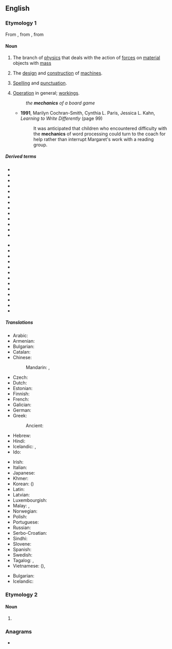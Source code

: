 ==English==
{{wikipedia}}

===Etymology 1===
From {{der|en|la|mechanicus}}, from {{der|en|grc|μηχανικός}}, from {{m|grc|μηχανή||machine, tool}}

====Noun====
{{en-noun|-}}

# {{lb|en|physics}} The branch of [[physics]] that deals with the action of [[force]]s on [[material]] objects with [[mass]]
# The [[design]] and [[construction]] of [[machine]]s.
# {{lb|en|writing}} [[spelling|Spelling]] and [[punctuation]].
# [[operation|Operation]] in general; [[workings]].
#: ''the '''mechanics''' of a board game''
#* '''1991''', Marilyn Cochran-Smith, ‎Cynthia L. Paris, ‎Jessica L. Kahn, ''Learning to Write Differently'' (page 99)
#*: It was anticipated that children who encountered difficulty with the '''mechanics''' of word processing could turn to the coach for help rather than interrupt Margaret's work with a reading group.

=====Derived terms=====
{{rel-top|Derived terms}}
* {{l|en|aeromechanics}}
* {{l|en|analytic mechanics}}
* {{l|en|biomechanics}}
* {{l|en|body mechanics}}
* {{l|en|celestial mechanics}}
* {{l|en|classical mechanics}}
* {{l|en|electromechanics}}
* {{l|en|fluid mechanics}}
* {{l|en|gas mechanics}}
* {{l|en|hereditary mechanics}}
* {{l|en|hydromechanics}}
* {{l|en|magnetomechanics}}
* {{l|en|matrix mechanics}}
{{rel-mid}}
* {{l|en|micromechanics}}
* {{l|en|molecular mechanics}}
* {{l|en|Newtonian mechanics}}
* {{l|en|nonquantum mechanics}}
* {{l|en|nonrelativistic mechanics}}
* {{l|en|particle mechanics}}
* {{l|en|quantum mechanics}}
* {{l|en|rational mechanics}}
* {{l|en|relativistic mechanics}}
* {{l|en|rock mechanics}}
* {{l|en|soil mechanics}}
* {{l|en|statistical mechanics}}
* {{l|en|wave mechanics}}
{{rel-bottom}}

=====Translations=====
{{trans-top|a branch of physics}}
* Arabic: {{t+|ar|مِيكَانِيكَا|f|tr=mikānikā}}
* Armenian: {{t+|hy|մեխանիկա}}
* Bulgarian: {{t+|bg|меха́ника|f}}
* Catalan: {{t+|ca|mecànica|f}}
* Chinese:
*: Mandarin: {{t+|cmn|力學|sc=Hani}}, {{t+|cmn|力学|tr=lìxué|sc=Hani}}
* Czech: {{t+|cs|mechanika|f}}
* Dutch: {{t+|nl|mechanica}}
* Estonian: {{t|et|mehaanika}}
* Finnish: {{t+|fi|mekaniikka}}
* French: {{t+|fr|mécanique|f}}
* Galician: {{t+|gl|mecánica}}
* German: {{t+|de|Mechanik|f}}
* Greek: {{t+|el|μηχανική|f}}
*: Ancient: {{t|grc|μηχανική|f}}
* Hebrew: {{t+|he|מכניקה|tr=mekhanika}}
* Hindi: {{t+|hi|यांत्रिकी|f}}
* Icelandic: {{t|is|aflfræði|f}}, {{t|is|kraftfræði|f}}
* Ido: {{t+|io|mekaniko}}
{{trans-mid}}
* Irish: {{t|ga|meicnic|f}}
* Italian: {{t+|it|meccanica|f}}
* Japanese: {{t+|ja|力学|tr=りきがく, rikigaku|sc=Jpan}}
* Khmer: {{t|km|យន្តវិទ្យា|tr=yon vi tyea|sc=Khmr}}
* Korean: {{t+|ko|역학}} ({{t+|ko|力學}})
* Latin: {{t|la|mechanicus}}
* Latvian: {{t|lv|mehānika|f}}
* Luxembourgish: {{t|lb|Mechanik|f}}
* Malay: {{t|ms|kaji daya}}, {{t|ms|mekanik}}
* Norwegian: {{t|no|mekanikk}}
* Polish: {{t+|pl|mechanika|f}}
* Portuguese: {{t+|pt|mecânica|f}}
* Russian: {{t+|ru|меха́ника|f}}
* Serbo-Croatian: {{t+|sh|mehanika|f}}
* Sindhi: {{t+|sd|ميڪانيات|f|sc=Arab}}
* Slovene: {{t+|sl|mehanika|f}}
* Spanish: {{t+|es|mecánica|f}}
* Swedish: {{t+|sv|mekanik|c}}
* Tagalog: {{t|tl|sigwasan}}, {{t|tl|dalubsigwasan}}
* Vietnamese: {{t|vi|lực học}} ({{t|vi|力學}}), {{t|vi|cơ học}}
{{trans-bottom}}

{{trans-top|the design and construction of machines}}
* Bulgarian: {{t|bg|машиностроене|n}}
* Icelandic: {{t|is|vélfræði|f}}
{{trans-mid}}
{{trans-bottom}}

===Etymology 2===

====Noun====
{{head|en|noun form}}

# {{plural of|en|mechanic}}

===Anagrams===
* {{anagrams|en|a=accehimns|mischance}}